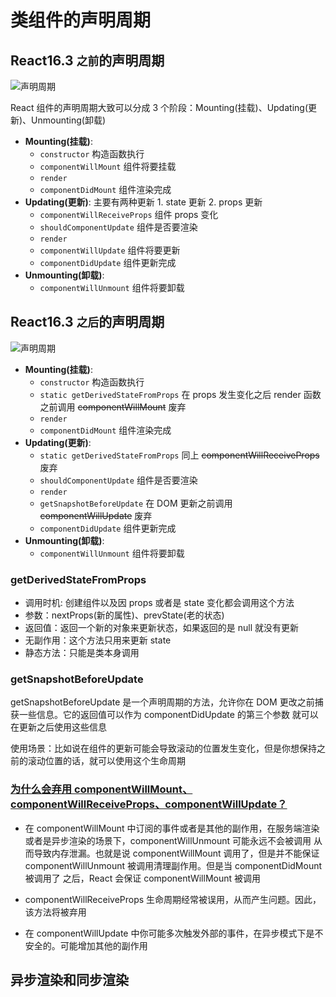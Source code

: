 # 类组件的声明周期

## React16.3 `之前`的声明周期


<Image src={react15} alt="声明周期" />

React 组件的声明周期大致可以分成 3 个阶段：Mounting(挂载)、Updating(更新)、Unmounting(卸载)

- **Mounting(挂载)**:
  - `constructor` 构造函数执行
  - `componentWillMount` 组件将要挂载
  - `render`
  - `componentDidMount` 组件渲染完成
- **Updating(更新)**: 主要有两种更新 1. state 更新 2. props 更新
  - `componentWillReceiveProps` 组件 props 变化
  - `shouldComponentUpdate` 组件是否要渲染
  - `render`
  - `componentWillUpdate` 组件将要更新
  - `componentDidUpdate` 组件更新完成
- **Unmounting(卸载)**:
  - `componentWillUnmount` 组件将要卸载

## React16.3 `之后`的声明周期


<Image src={react16} alt="声明周期" />

- **Mounting(挂载)**:
  - `constructor` 构造函数执行
  - `static getDerivedStateFromProps` 在 props 发生变化之后 render 函数之前调用 ~~componentWillMount~~ 废弃
  - `render`
  - `componentDidMount` 组件渲染完成
- **Updating(更新)**:
  - `static getDerivedStateFromProps` 同上 ~~componentWillReceiveProps~~ 废弃
  - `shouldComponentUpdate` 组件是否要渲染
  - `render`
  - `getSnapshotBeforeUpdate` 在 DOM 更新之前调用 ~~componentWillUpdate~~ 废弃
  - `componentDidUpdate` 组件更新完成
- **Unmounting(卸载)**:
  - `componentWillUnmount` 组件将要卸载

### getDerivedStateFromProps

- 调用时机: 创建组件以及因 props 或者是 state 变化都会调用这个方法
- 参数：nextProps(新的属性)、prevState(老的状态)
- 返回值：返回一个新的对象来更新状态，如果返回的是 null 就没有更新
- 无副作用：这个方法只用来更新 state
- 静态方法：只能是类本身调用

### getSnapshotBeforeUpdate

getSnapshotBeforeUpdate 是一个声明周期的方法，允许你在 DOM 更改之前捕获一些信息。它的返回值可以作为 componentDidUpdate 的第三个参数
就可以在更新之后使用这些信息

使用场景：比如说在组件的更新可能会导致滚动的位置发生变化，但是你想保持之前的滚动位置的话，就可以使用这个生命周期

### [为什么会弃用 componentWillMount、componentWillReceiveProps、componentWillUpdate？](https://legacy.reactjs.org/blog/2018/03/27/update-on-async-rendering.html#initializing-state)

- 在 componentWillMount 中订阅的事件或者是其他的副作用，在服务端渲染或者是异步渲染的场景下，componentWillUnmount 可能永远不会被调用
  从而导致内存泄漏。也就是说 componentWillMount 调用了，但是并不能保证 componentWillUnmount 被调用清理副作用。但是当 componentDidMount 被调用了
  之后，React 会保证 componentWillMount 被调用

- componentWillReceiveProps 生命周期经常被误用，从而产生问题。因此，该方法将被弃用

- 在 componentWillUpdate 中你可能多次触发外部的事件，在异步模式下是不安全的。可能增加其他的副作用

## 异步渲染和同步渲染
